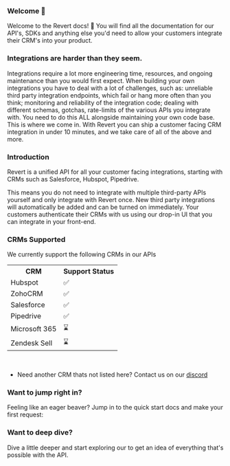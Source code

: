 ### Welcome 👋

Welcome to the Revert docs! 👋 You will find all the documentation for our API's, SDKs and anything else you'd need to allow your customers integrate their CRM's into your product.

### Integrations are harder than they seem.

Integrations require a lot more engineering time, resources, and ongoing maintenance than you would first expect.
When building your own integrations you have to deal with a lot of challenges, such as: unreliable third party integration endpoints, which fail or hang more often than you think; monitoring and reliability of the integration code; dealing with different schemas, gotchas, rate-limits of the various APIs you integrate with.
You need to do this ALL alongside maintaining your own code base.
This is where we come in. With Revert you can ship a customer facing CRM integration in under 10 minutes, and we take care of all of the above and more.

### Introduction

Revert is a unified API for all your customer facing integrations, starting with CRMs such as Salesforce, Hubspot, Pipedrive.

This means you do not need to integrate with multiple third-party APIs yourself and only integrate with Revert once. New third party integrations will automatically be added and can be turned on immediately.
Your customers authenticate their CRMs with us using our drop-in UI that you can integrate in your front-end.

### CRMs Supported

We currently support the following CRMs in our APIs <br/>

<table>
    <tr>
        <th>CRM</th>
        <th>Support Status</th>
    </tr>
    <tr>
        <td>Hubspot</td>
        <td> ✅ </td>
    </tr>
    <tr>
        <td>ZohoCRM</td>
        <td> ✅ </td>
    </tr>
    <tr>
        <td>Salesforce</td>
        <td> ✅ </td>
    </tr>
    <tr>
        <td>Pipedrive</td>
        <td> ✅ </td>
    </tr>
    <tr>
        <td> Microsoft 365 </td>
        <td> ⌛ </td>
    </tr>
    <tr>
        <td> Zendesk Sell </td>
        <td> ⌛ </td>
    </tr>
</table>
<br />

-   Need another CRM thats not listed here? Contact us on our [discord](https://discord.gg/q5K5cRhymW)

### Want to jump right in?

Feeling like an eager beaver? Jump in to the quick start docs and make your first request:

<Cards center>
    <Card title="Quick Start" href="/quick-start" />
</Cards>

### Want to deep dive?

Dive a little deeper and start exploring our to get an idea of everything that's possible with the API.

<Cards center>
    <Card title="API Reference" href="https://revert.docs.buildwithfern.com/api-reference/crm" />
</Cards>
